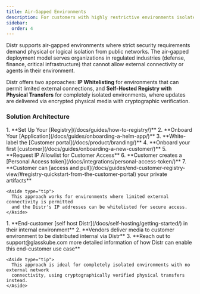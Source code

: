 ```yaml
---
title: Air-Gapped Environments
description: For customers with highly restrictive environments isolated from external networks
sidebar:
  order: 4
---
```


Distr supports air-gapped environments where strict security requirements demand physical or logical isolation from public networks. The air-gapped deployment model serves organizations in regulated industries (defense, finance, critical infrastructure) that cannot allow external connectivity or agents in their environment.

Distr offers two approaches: **IP Whitelisting** for environments that can permit limited external connections, and **Self-Hosted Registry with Physical Transfers** for completely isolated environments, where updates are delivered via encrypted physical media with cryptographic verification.

### Solution Architecture

<ThemeImage
  lightSrc="/src/assets/docs/use-cases/airgapped/airgapped-light.png"
  darkSrc="/src/assets/docs/use-cases/airgapped/airgapped-dark.png"
  alt="Fully-Self-Managed diagram"
/>

<Tabs>
  <TabItem label="IP Whitelisting Approach">
    <Steps>
    1. **Set Up Your [Registry](/docs/guides/how-to-registry/)**
    2. **Onboard Your [Application](/docs/guides/onboarding-a-helm-app/)**
    3. **White-label the [Customer portal](/docs/product/branding/)**
    4. **Onboard your first [customer](/docs/guides/onboarding-a-new-customer/)**
    5. **Request IP Allowlist for Customer Access**
    6. **Customer creates a [Personal Access token](/docs/integrations/personal-access-token/)**
    7. **Customer can [access and pull](/docs/guides/end-customer-registry-view/#registry-quickstart-from-the-customer-portal) your private artifacts**
    </Steps>

    <Aside type="tip">
      This approach works for environments where limited external connectivity is permitted
      and the Distr's IP addresses can be whitelisted for secure access.
    </Aside>
  </TabItem>
  
  <TabItem label="Physical Transfer Approach">
    <Steps>
    1. **End-customer [self host Distr](/docs/self-hosting/getting-started/) in their internal environment**
    2. **Vendors deliver media to customer environment to be distributed internal via Distr**
    3. **Reach out to support@glasskube.com more detailed information of how Distr can enable this end-customer use case**
    </Steps>

    <Aside type="tip">
      This approach is ideal for completely isolated environments with no external network
      connectivity, using cryptographically verified physical transfers instead.
    </Aside>
  </TabItem>
</Tabs>